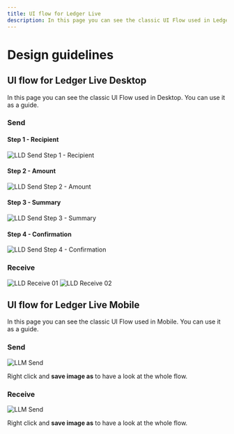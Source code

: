```yaml
---
title: UI flow for Ledger Live 
description: In this page you can see the classic UI Flow used in Ledger Live. You can use it as a guide.
---
```





# Design guidelines

## UI flow for Ledger Live Desktop

In this page you can see the classic UI Flow used in <Glossary word="Ledger Live"></Glossary> Desktop. You can use it as a guide.

### Send

#### Step 1 - Recipient

<Zoom>
    <img
      alt="LLD Send Step 1 - Recipient"
      src="/blockchain/LLD-send-01.png"
    />
</Zoom>

#### Step 2 - Amount

<Zoom>
    <img
      alt="LLD Send Step 2 - Amount"
      src="/blockchain/LLD-send-02.png"
    />
</Zoom>

#### Step 3 - Summary

<Zoom>
    <img
      alt="LLD Send Step 3 - Summary"
      src="/blockchain/LLD-send-03.png"
    />
</Zoom>

#### Step 4 - Confirmation

<Zoom>
    <img
      alt="LLD Send Step 4 - Confirmation"
      src="/blockchain/LLD-send-04.png"
    />
</Zoom>

### Receive

<Zoom>
    <img
      alt="LLD Receive 01"
      src="/blockchain/LLD-receive-01.png"
    />
</Zoom>

<Zoom>
    <img
      alt="LLD Receive 02"
      src="/blockchain/LLD-receive-02.png"
    />
</Zoom>


## UI flow for Ledger Live Mobile

In this page you can see the classic UI Flow used in <Glossary word="Ledger Live"></Glossary> Mobile. You can use it as a guide.


### Send

<Zoom>
	<img
	  alt="LLM Send"
	  src="/blockchain/llm-send.png"
	/>
</Zoom>

Right click and **save image as** to have a look at the whole flow.

### Receive

<Zoom>
	<img
	  alt="LLM Send"
	  src="/blockchain/llm-receive.png"
	/>
</Zoom>

Right click and **save image as** to have a look at the whole flow.
